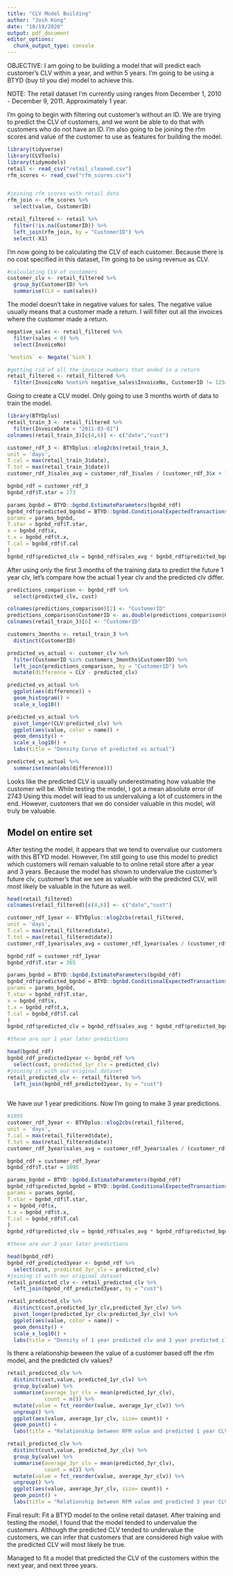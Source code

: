 ```yaml
---
title: "CLV Model Building"
author: "Josh Kong"
date: "10/19/2020"
output: pdf_document
editor_options: 
  chunk_output_type: console
---
```


OBJECTIVE: I am going to be building a model that will predict each customer's CLV within a year, and within 5 years. 
I'm going to be using a BTYD (buy til you die) model to achieve this.

NOTE: The retail dataset I'm currently using ranges from December 1, 2010 - December 9, 2011. Approximately 1 year. 


I'm going to begin with filtering out customer's without an ID. We are trying to predict the CLV of customers, and we wont be able to do that with customers who do not have an ID. I'm also going to be joining the rfm scores and value of the customer to use as features for building the model.

```r
library(tidyverse)
library(CLVTools)
library(tidymodels)
retail <- read_csv("retail_cleaned.csv")
rfm_scores <- read_csv("rfm_scores.csv")


#joining rfm scores with retail data
rfm_join <- rfm_scores %>% 
  select(value, CustomerID)

retail_filtered <- retail %>% 
  filter(!is.na(CustomerID)) %>% 
  left_join(rfm_join, by = "CustomerID") %>% 
  select(-X1)
```

I'm now going to be calculating the CLV of each customer. Because there is no cost specified in this dataset, I'm going to be using revenue as CLV.

```r
#calculating CLV of customers
customer_clv <- retail_filtered %>% 
  group_by(CustomerID) %>% 
  summarise(CLV = sum(sales))
```

The model doesn't take in negative values for sales. The negative value usually means that a customer made a return. I will filter out all the invoices where the customer made a return.
```r
negative_sales <- retail_filtered %>% 
  filter(sales < 0) %>% 
  select(InvoiceNo)

`%notin%` <- Negate(`%in%`)

#getting rid of all the invoice numbers that ended in a return
retail_filtered <- retail_filtered %>% 
  filter(InvoiceNo %notin% negative_sales$InvoiceNo, CustomerID != 12346)
```



Going to create a CLV model. Only going to use 3 months worth of data to train the model. 
```r
library(BTYDplus)
retail_train_3 <- retail_filtered %>% 
  filter(InvoiceDate < "2011-03-01") 
colnames(retail_train_3)[c(4,6)] <- c("date","cust")

customer_rdf_3 <- BTYDplus::elog2cbs(retail_train_3,
unit = 'days',
T.cal = max(retail_train_3$date),
T.tot = max(retail_train_3$date))
customer_rdf_3$sales_avg = customer_rdf_3$sales / (customer_rdf_3$x + 1)

bgnbd_rdf = customer_rdf_3
bgnbd_rdf$T.star = 273

params_bgnbd = BTYD::bgnbd.EstimateParameters(bgnbd_rdf)
bgnbd_rdf$predicted_bgnbd = BTYD::bgnbd.ConditionalExpectedTransactions(
params = params_bgnbd,
T.star = bgnbd_rdf$T.star,
x = bgnbd_rdf$x,
t.x = bgnbd_rdf$t.x,
T.cal = bgnbd_rdf$T.cal
)
bgnbd_rdf$predicted_clv = bgnbd_rdf$sales_avg * bgnbd_rdf$predicted_bgnbd

```

After using only the first 3 months of the training data to predict the future 1 year clv, let's compare how the actual 1 year clv and the predicted clv differ.

```r
predictions_comparison <- bgnbd_rdf %>% 
  select(predicted_clv, cust)

colnames(predictions_comparison)[2] <- "CustomerID"
predictions_comparison$CustomerID <- as.double(predictions_comparison$CustomerID)
colnames(retail_train_3)[6] <- "CustomerID"

customers_3months <- retail_train_3 %>% 
  distinct(CustomerID)

predicted_vs_actual <- customer_clv %>% 
  filter(CustomerID %in% customers_3months$CustomerID) %>% 
  left_join(predictions_comparison, by = "CustomerID") %>% 
  mutate(difference = CLV - predicted_clv)

predicted_vs_actual %>% 
  ggplot(aes(difference)) + 
  geom_histogram() + 
  scale_x_log10()

predicted_vs_actual %>% 
  pivot_longer(CLV:predicted_clv) %>% 
  ggplot(aes(value, color = name)) + 
  geom_density() + 
  scale_x_log10() + 
  labs(title = "Density Curve of predicted vs actual") 

predicted_vs_actual %>% 
  summarise(mean(abs(difference)))
```
Looks like the predicted CLV is usually underestimating how valuable the customer will be. While testing the model, I got a mean absolute error of 2743 Using this model will lead to us undervaluing a lot of customers in the end. However, customers that we do consider valuable in this model, will truly be valuable.


## Model on entire set
After testing the model, it appears that we tend to overvalue our customers with this BTYD model. However, I'm still going to use this model to predict which customers will remain valuable to to online retail store after a year and 3 years. Because the model has shown to undervalue the customer's future clv, customer's that we see as valuable with the predicted CLV, will most likely be valuable in the future as well. 

```r
head(retail_filtered)
colnames(retail_filtered)[c(4,6)] <- c("date","cust")

customer_rdf_1year <- BTYDplus::elog2cbs(retail_filtered,
unit = 'days',
T.cal = max(retail_filtered$date),
T.tot = max(retail_filtered$date))
customer_rdf_1year$sales_avg = customer_rdf_1year$sales / (customer_rdf_1year$x + 1)

bgnbd_rdf = customer_rdf_1year
bgnbd_rdf$T.star = 365

params_bgnbd = BTYD::bgnbd.EstimateParameters(bgnbd_rdf)
bgnbd_rdf$predicted_bgnbd = BTYD::bgnbd.ConditionalExpectedTransactions(
params = params_bgnbd,
T.star = bgnbd_rdf$T.star,
x = bgnbd_rdf$x,
t.x = bgnbd_rdf$t.x,
T.cal = bgnbd_rdf$T.cal
)
bgnbd_rdf$predicted_clv = bgnbd_rdf$sales_avg * bgnbd_rdf$predicted_bgnbd

#these are our 1 year later predictions

head(bgnbd_rdf)
bgnbd_rdf_predicted1year <- bgnbd_rdf %>% 
  select(cust, predicted_1yr_clv = predicted_clv)
#joining it with our original dataset
retail_predicted_clv <- retail_filtered %>% 
  left_join(bgnbd_rdf_predicted1year, by = "cust")
  
```

We have our 1 year predicitions. Now I'm going to make 3 year predictions.

```r
#1095
customer_rdf_3year <- BTYDplus::elog2cbs(retail_filtered,
unit = 'days',
T.cal = max(retail_filtered$date),
T.tot = max(retail_filtered$date))
customer_rdf_3year$sales_avg = customer_rdf_3year$sales / (customer_rdf_3year$x + 1)

bgnbd_rdf = customer_rdf_3year
bgnbd_rdf$T.star = 1095

params_bgnbd = BTYD::bgnbd.EstimateParameters(bgnbd_rdf)
bgnbd_rdf$predicted_bgnbd = BTYD::bgnbd.ConditionalExpectedTransactions(
params = params_bgnbd,
T.star = bgnbd_rdf$T.star,
x = bgnbd_rdf$x,
t.x = bgnbd_rdf$t.x,
T.cal = bgnbd_rdf$T.cal
)
bgnbd_rdf$predicted_clv = bgnbd_rdf$sales_avg * bgnbd_rdf$predicted_bgnbd

#these are our 3 year later predictions

head(bgnbd_rdf)
bgnbd_rdf_predicted3year <- bgnbd_rdf %>% 
  select(cust, predicted_3yr_clv = predicted_clv)
#joining it with our original dataset
retail_predicted_clv <- retail_predicted_clv %>% 
  left_join(bgnbd_rdf_predicted3year, by = "cust")

retail_predicted_clv %>% 
  distinct(cust,predicted_1yr_clv,predicted_3yr_clv) %>% 
  pivot_longer(predicted_1yr_clv:predicted_3yr_clv) %>% 
  ggplot(aes(value, color = name)) + 
  geom_density() + 
  scale_x_log10() + 
  labs(title = "Density of 1 year predicted clv and 3 year predicted clv")
```

Is there a relationship beween the value of a customer based off the rfm model, and the predicted clv values?
```r
retail_predicted_clv %>% 
  distinct(cust,value, predicted_1yr_clv) %>% 
  group_by(value) %>% 
  summarise(average_1yr_clv = mean(predicted_1yr_clv),
            count = n()) %>% 
  mutate(value = fct_reorder(value, average_1yr_clv)) %>% 
  ungroup() %>% 
  ggplot(aes(value, average_1yr_clv, size= count)) + 
  geom_point() + 
  labs(title = "Relationship between RFM value and predicted 1 year CLV", y = "Average 1 year CLV")

retail_predicted_clv %>% 
  distinct(cust,value, predicted_3yr_clv) %>% 
  group_by(value) %>% 
  summarise(average_3yr_clv = mean(predicted_3yr_clv),
            count = n()) %>% 
  mutate(value = fct_reorder(value, average_3yr_clv)) %>% 
  ungroup() %>% 
  ggplot(aes(value, average_3yr_clv, size= count)) + 
  geom_point() + 
  labs(title = "Relationship between RFM value and predicted 3 year CLV", y = "Average 3 year CLV")
```



Final result: Fit a BTYD model to the online retail dataset. After training and testing the model, I found that the model tended to undervalue the customers. Although the predicted CLV tended to undervalue the customers, we can infer that customers that are considered high value with the predicted CLV will most likely be true. 

Managed to fit a model that predicted the CLV of the customers within the next year, and next three years.






















